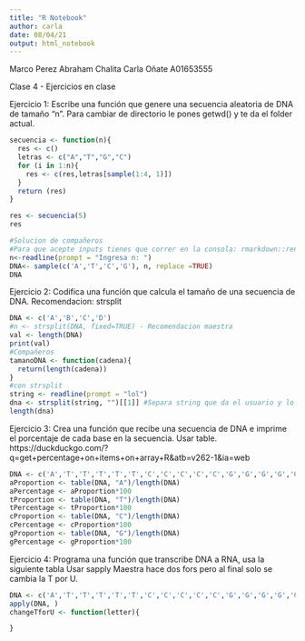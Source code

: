 ```yaml
---
title: "R Notebook"
author: carla
date: 08/04/21
output: html_notebook
---
```

Marco Perez
Abraham Chalita
Carla Oñate A01653555

Clase 4 - Ejercicios en clase

Ejercicio 1: Escribe una función que genere una secuencia aleatoria de DNA de tamaño “n”.
Para cambiar de directorio le pones getwd() y te da el folder actual.
```r
secuencia <- function(n){
  res <- c()
  letras <- c("A","T","G","C")
  for (i in 1:n){
    res <- c(res,letras[sample(1:4, 1)])
  }
  return (res)
}

res <- secuencia(5)
res

#Solucion de compañeros
#Para que acepte inputs tienes que correr en la consola: rmarkdown::render("GenomasAct.Rmd", params = "ask")
n<-readline(prompt = "Ingresa n: ")
DNA<- sample(c('A','T','C','G'), n, replace =TRUE)
DNA
```


Ejercicio 2: Codifica una función que calcula el tamaño de una secuencia de DNA.
Recomendacion: strsplit
```r
DNA <- c('A','B','C','D')
#n <- strsplit(DNA, fixed=TRUE) - Recomendacion maestra
val <- length(DNA)
print(val)
#Compañeros
tamanoDNA <- function(cadena){
  return(length(cadena))
}
#con strsplit
string <- readline(prompt = "lol")
dna <- strsplit(string, "")[[1]] #Separa string que da el usuario y lo separa en vector. Regresa lista.
length(dna)
````
Ejercicio 3: Crea una función que recibe una secuencia de DNA e imprime el porcentaje de cada base en la secuencia.
Usar table.
https://duckduckgo.com/?q=get+percentage+on+items+on+array+R&atb=v262-1&ia=web
```r
DNA <- c('A','T','T','T','T','T','C','C','C','C','C','G','G','G','G','G')
aProportion <- table(DNA, "A")/length(DNA)
aPercentage <- aProportion*100
tProportion <- table(DNA, "T")/length(DNA)
tPercentage <- tProportion*100
cProportion <- table(DNA, "C")/length(DNA)
cPercentage <- cProportion*100
gProportion <- table(DNA, "G")/length(DNA)
gPercentage <- gProportion*100

```

Ejercicio 4: Programa una función que transcribe DNA a RNA, usa la siguiente tabla
Usar sapply
Maestra hace dos fors pero al final solo se cambia la T por U.
```r
DNA <- c('A','T','T','T','T','T','C','C','C','C','C','G','G','G','G','G')
apply(DNA, )
changeTforU <- function(letter){

}
```

